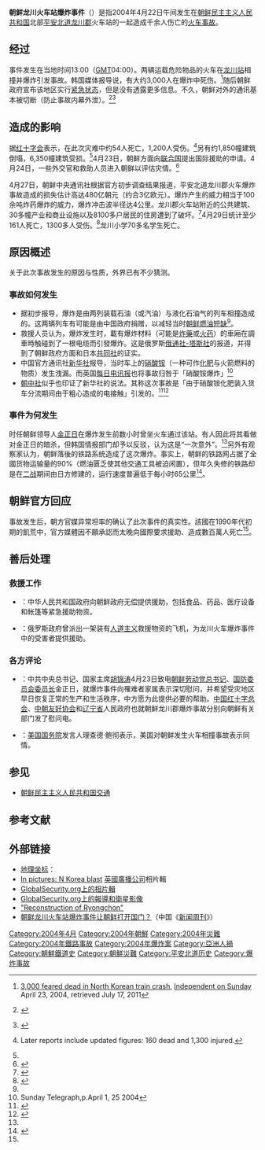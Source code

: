 {{Infobox Korean name
|title=龙川站爆炸事件
|img=
|caption=
|hangul=룡천 렬차폭발 사고
|hanja=龍川列車爆發事故
}}

'''朝鲜龙川火车站爆炸事件'''（{{kor|諺=룡천 열차 폭발 사고|漢=龍川列車爆發事故|羅=Ryongch'ŏn ryŏlch'ap'okpal sago}}）是指2004年4月22日午间发生在[[朝鲜民主主义人民共和国|朝鲜民主主义人民共和国]]北部[[平安北道|平安北道]][[龍川郡_(朝鮮民主主義人民共和國)|龙川郡]]火车站的一起造成千余人伤亡的[[火车事故|火车事故]]。

==经过==
事件发生在当地时间13:00（[[GMT|GMT]]04:00）。两辆运载危险物品的火车在[[龙川站_(平安北道)|龙川站]]相撞并爆炸引发事故。韩国媒体报导说，有大约3,000人在爆炸中死伤。<ref>[http://www.independent.co.uk/news/world/asia/3000-feared-dead-or-injured-in-north-korean-train-crash-756436.html 3,000 feared dead in North Korean train crash], [[The_Independent|Independent on Sunday]] April 23, 2004, retrieved July 17, 2011</ref>随后朝鲜政府宣布该地区实行[[紧急状态|紧急状态]]，但是没有透露更多信息。不久，朝鲜对外的通讯基本被切断（防止事故内幕外泄）。<ref>{{cite news|url=http://www.voanews.com/english/archive/2004-04/a-2004-04-24-2-1.cfm?moddate=2004-04-24|title='Electrical Contact' Caused Train Collision, North Korea Says|date=2004-04-24|publisher=[[Voice_of_America|Voice of America]]|accessdate=2009-10-29}} {{Dead link|date=September 2010|bot=H3llBot}}</ref><ref name=BBCblast>{{cite news|url=http://news.bbc.co.uk/2/hi/3649655.stm|title=N Korea train blast 'kills many'|date=2004-04-22|publisher=BBC|accessdate=2009-10-29|location=London|archive-date=2020-08-09|archive-url=https://web.archive.org/web/20200809033138/http://news.bbc.co.uk/2/hi/3649655.stm|dead-url=no}}</ref>

==造成的影响==
据[[红十字会|红十字会]]表示，在此次灾难中约54人死亡，1,200人受伤。<ref name="BBCredcross">{{cite news|url=http://news.bbc.co.uk/2/hi/asia-pacific/3651705.stm|title=New theory on N Korea rail blast|date=2004-04-23|publisher=BBC|accessdate=2009-10-29|location=London|archive-date=2020-08-09|archive-url=https://web.archive.org/web/20200809033140/http://news.bbc.co.uk/2/hi/asia-pacific/3651705.stm|dead-url=no}} Later reports include updated figures: 160 dead and 1,300 injured.</ref>另有约1,850幢建筑倒塌，6,350幢建筑受损。<ref name="BBCredcross"/>4月23日，朝鲜方面向[[联合国|联合国]]提出国际援助的申请。4月24日，一些外交官和救助人员进入朝鲜以评估灾情。<ref>{{cite news|url=http://news.bbc.co.uk/2/hi/asia-pacific/3655613.stm|title=North Korea station 'obliterated'|date=2004-04-24|publisher=BBC|accessdate=2009-10-29|location=London|archive-date=2020-08-09|archive-url=https://web.archive.org/web/20200809033146/http://news.bbc.co.uk/2/hi/asia-pacific/3655613.stm|dead-url=no}}</ref>

4月27日，朝鲜中央通讯社根据官方初步调查结果报道，平安北道龙川郡火车爆炸事故造成的损失估计高达480亿朝元（约合3亿欧元）。爆炸产生的威力相当于100余吨炸药爆炸的威力，爆炸冲击波半径达4公里。龙川郡火车站附近的公共建筑、30多幢产业和商业设施以及8100多户居民的住房遭到了破坏。<ref>{{Cite web |url=http://news.xinhuanet.com/photo/2004-04/28/content_1443871.htm |title=朝鲜龙川爆炸事故损失达3亿欧元 |accessdate=2013-10-01 |archive-date=2013-10-07 |archive-url=https://web.archive.org/web/20131007222820/http://news.xinhuanet.com/photo/2004-04/28/content_1443871.htm |dead-url=no }}</ref>4月29日统计至少161人死亡，1300多人受伤。<ref>{{Cite web |url=http://news.xinhuanet.com/photo/2004-04/29/content_1447937.htm |title=朝鲜火车爆炸事故死亡人数上升至161人 |accessdate=2013-10-01 |archive-date=2013-10-07 |archive-url=https://web.archive.org/web/20131007221157/http://news.xinhuanet.com/photo/2004-04/29/content_1447937.htm |dead-url=no }}</ref>龙川小学70多名学生死亡。
==原因概述==
关于此次事故发生的原因与性质，外界已有不少猜测。

===事故如何发生===
*据初步报导，爆炸是由两列装载石油（或汽油）与液化石油气的列车相撞造成的。这两辆列车有可能是由中国政府捐赠，以减轻当时[[朝鲜民主主义人民共和国经济|朝鲜燃油短缺]]<ref name=BBCblast/>。
*救援人员认为，爆炸发生时，載有爆炸材料（可能是[[炸藥|炸藥]]或[[火药|火药]]）的車廂在調車時触碰到了一根电缆而引發爆炸。这是俄罗斯[[俄通社-塔斯社|俄通社-塔斯社]]的报道，并得到了朝鲜政府方面和日本[[共同社|共同社]]的证实。 
*中国官方通讯社[[新华社|新华社]]报导，当时车上的[[硝酸铵|硝酸铵]]（一种可作[[化肥|化肥]]与火箭燃料的物质）发生洩漏。而英国[[每日电讯报|每日电讯报]]也将事故归咎于「硝酸铵爆炸」<ref> Sunday Telegraph,p.April 1,  25 2004 </ref>
*[[朝鲜中央通讯社|朝中社]]似乎也印证了新华社的说法。其称这次事故是「由于硝酸铵化肥装入货车分流期间由于粗心造成的电接触」引发的。<ref name="BBC">{{cite news|url=http://news.bbc.co.uk/2/hi/asia-pacific/3652157.stm|title=Rumours linger over N Korea blast|date=2004-04-24|publisher=BBC|accessdate=2009-10-29|location=London|archive-date=2009-01-31|archive-url=https://web.archive.org/web/20090131161020/http://news.bbc.co.uk/2/hi/asia-pacific/3652157.stm|dead-url=no}}</ref><ref>{{cite news|url=http://www.globalsecurity.org/wmd/library/news/dprk/2004/04/dprk-040424-kcna01.htm|title=KCNA Report on Explosion at Ryongchon Railway Station|date=2004-04-24|publisher=[[朝鮮中央通訊社|KCNA]]|accessdate=2009-10-29|archive-date=2009-09-10|archive-url=https://web.archive.org/web/20090910155648/http://www.globalsecurity.org/wmd/library/news/dprk/2004/04/dprk-040424-kcna01.htm|dead-url=no}}</ref>

===事件为何发生===
时任朝鲜领导人[[金正日|金正日]]在爆炸发生前数小时曾坐火车通过该站。有人因此将其看做对金正日的暗杀，但韩国情报部门却予以反驳，认为这是“一次意外”。<ref name="BBC"/>另外有观察家认为，朝鲜落後的铁路系统造成了这次爆炸。事实上，朝鲜的铁路网占据了全國货物运输量的90%（燃油匮乏使其他交通工具被迫闲置），但年久失修的铁路却是在[[第二次世界大战|二战]]期间由日方修建的，运行速度普遍低于每小时65公里<ref name="NYTimes">{{cite news | url = http://www.nytimes.com/2004/04/23/world/3000-casualties-reported-in-north-korean-rail-blast.html | title = 3,000 Casualties Reported in North Korean Rail Blast | last = Brooke | first = James | date = 2014-04-23 | work = [[紐約時報|紐約時報]] | accessdate = 2014-04-22 | language = en | archive-date = 2014-04-23 | archive-url = https://web.archive.org/web/20140423164844/http://www.nytimes.com/2004/04/23/world/3000-casualties-reported-in-north-korean-rail-blast.html | dead-url = no }}</ref>。

==朝鲜官方回应==
事故发生后，朝方官媒异常坦率的确认了此次事件的真实性。該國在1990年代初期的飢荒中，官方媒體因不願承認而太晚向國際要求援助、造成數百萬人死亡<ref name="NYTimes"/>。

==善后处理==
===救援工作===
*{{PRC}}：中华人民共和国政府向朝鲜政府无偿提供援助，包括食品、药品、医疗设备和帐篷等紧急援助物资。
*{{flag|Russia}}：俄罗斯政府曾派出一架装有[[人道主义|人道主义]]救援物资的飞机，为龙川火车爆炸事件中的受害者提供援助。

===各方评论===
*{{PRC}}：中共中央总书记、国家主席[[胡锦涛|胡锦涛]]4月23日致电[[朝鲜劳动党总书记|朝鲜劳动党总书记]]、[[朝鮮國防委員會委員長|国防委员会委员长]]金正日，就爆炸事件向罹难者家属表示深切慰问，并希望受灾地区早日恢复正常的生产和生活秩序，中方愿为此提供必要的帮助。[[中国红十字总会|中国红十字总会]]、[[中朝友好协会|中朝友好协会]]和[[辽宁省|辽宁省]]人民政府也就朝鲜龙川郡爆炸事故分别向朝鲜有关部门发了慰问电。
*{{USA}}：[[美国国务院|美国国务院]]发言人理查德·鲍彻表示，美国对朝鲜发生火车相撞事故表示同情。

==参见==
*[[朝鲜民主主义人民共和国交通|朝鲜民主主义人民共和国交通]]

== 参考文献 ==
{{Reflist|32em}}

== 外部链接 ==
* [[地理坐标|地理坐标]]： {{coord|39|58|50|N|124|27|31|E|region:KP_type:landmark|display=inline,title}}
*[http://news.bbc.co.uk/2/hi/in_pictures/3655751.stm In pictures: N Korea blast]{{Wayback|url=http://news.bbc.co.uk/2/hi/in_pictures/3655751.stm |date=20120425091707 }} [[英國廣播公司|英國廣播公司]]相片輯
*[http://www.globalsecurity.org/military/world/dprk/ryongchon-pics.htm GlobalSecurity.org上的相片輯]{{Wayback|url=http://www.globalsecurity.org/military/world/dprk/ryongchon-pics.htm |date=20120625092435 }}
*[http://www.globalsecurity.org/military/world/dprk/ryongchon-imagery.htm GlobalSecurity.org上的報導和衛星影像]{{Wayback|url=http://www.globalsecurity.org/military/world/dprk/ryongchon-imagery.htm |date=20120623235156 }}
*[http://www.nkeconwatch.com/2009/10/28/reconstruction-of-ryongchon/ "Reconstruction of Ryongchon"]{{Wayback|url=http://www.nkeconwatch.com/2009/10/28/reconstruction-of-ryongchon/ |date=20120618160437 }}
* [http://news.sina.com.cn/w/2004-04-29/18343177408.shtml 朝鲜龙川火车站爆炸事件让朝鲜打开国门？]{{Wayback|url=http://news.sina.com.cn/w/2004-04-29/18343177408.shtml |date=20140422232144 }}（中国《[[新闻周刊|新闻周刊]]》）
{{朝鮮鐵道史}}
{{portal bar|朝鮮|朝鮮鐵路|鐵路|災害|朝鮮民主主義人民共和國}}
[[Category:2004年4月|Category:2004年4月]]
[[Category:2004年朝鮮|Category:2004年朝鮮]]
[[Category:2004年災難|Category:2004年災難]]
[[Category:2004年鐵路事故|Category:2004年鐵路事故]]
[[Category:2004年爆炸案|Category:2004年爆炸案]]
[[Category:亞洲人禍|Category:亞洲人禍]]
[[Category:朝鮮鐵道史|Category:朝鮮鐵道史]]
[[Category:朝鮮災難|Category:朝鮮災難]]
[[Category:平安北道历史|Category:平安北道历史]]
[[Category:爆炸事故|Category:爆炸事故]]